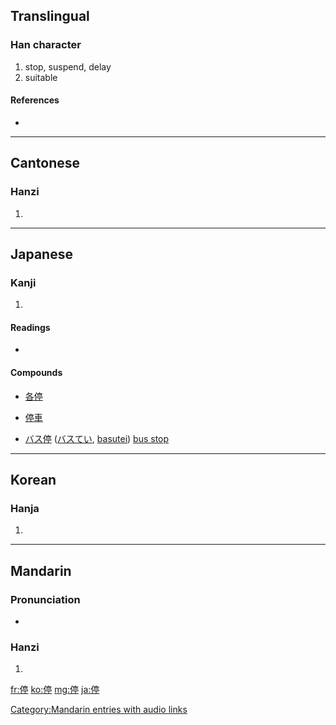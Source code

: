 {{also|仃}}
==Translingual==

===Han character===
{{Han char|rn=9|rad=人|as=09|sn=11|four=2022<sub>1</sub>|canj=人卜口弓 (OYRN)|ids=⿰[[亻]][[亭]]}}

# stop, suspend, delay
# suitable

====References====
* {{Han ref|kx=0110.320|dkj=00864|dj=0236.160|hdz=10194.070|uh=505C|ud=20572|bh=B0B1|bd=45233}}

----

==Cantonese==

===Hanzi===
{{yue-hanzi|jyut=|y=ting4}}

# {{defn|Cantonese}}

----

==Japanese==

===Kanji===
{{ja-kanji|grade=4|rs=人09}}

# {{defn|Japanese}}

====Readings====
* {{ja-readings|on=[[てい]] (tei), [[ちょう]] (chō), [[じょう]] (jō)|kun=[[とどまる]] (todomaru)}}

====Compounds====
{{top4}}
* [[各停]]
{{mid4}}
* [[停車]]
{{mid4}}
* [[バス停]] ([[バスてい]], [[basutei]]) [[bus stop]]
{{mid4}}
{{bottom}}

----

==Korean==

===Hanja===
{{ko-hanja|hangeul=정|rv=jeong|mr=chŏng}}

# {{defn|Korean}}

----

==Mandarin==

===Pronunciation===
* {{audio|zh-tíng.ogg|audio}}

===Hanzi===
{{cmn-hanzi|pin=[[tíng]] ([[ting2]])|wg=t'ing<sup>2</sup>}}

# {{defn|Mandarin}}

[[Category:Mandarin entries with audio links]]

[[fr:停]]
[[ko:停]]
[[mg:停]]
[[ja:停]]